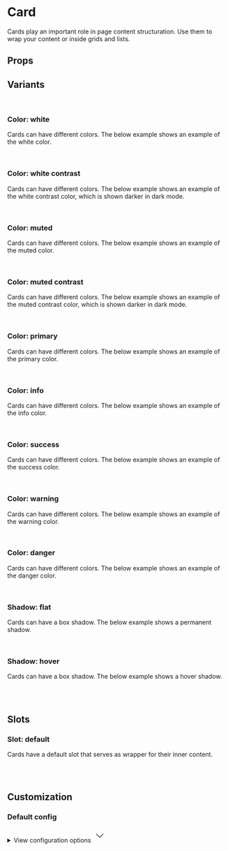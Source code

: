 
<Meta of={CardStories} />

# Card

Cards play an important role in page content structuration. Use them to wrap your content or inside grids and lists.

<Primary />

## Props

<Controls />

## Variants

<br />

### Color: white

Cards can have different colors. The below example shows an example of the white color.

<div className="bg-slate-100 dark:bg-slate-900 p-6 rounded-sm">
  <Story of={CardStories.ColorWhite} />
</div>

<br />

### Color: white contrast

Cards can have different colors. The below example shows an example of the white contrast color, which is shown darker in dark mode.

<div className="bg-slate-100 dark:bg-slate-900 p-6 rounded-sm">
  <Story of={CardStories.ColorWhiteContrast} />
</div>

<br />

### Color: muted

Cards can have different colors. The below example shows an example of the muted color.

<div className="border border-muted-200 dark:border-muted-800 bg-white dark:bg-muted-900 p-6 rounded-sm">
  <Story of={CardStories.ColorMuted} />
</div>

<br />

### Color: muted contrast

Cards can have different colors. The below example shows an example of the muted contrast color, which is shown darker in dark mode.

<div className="border border-muted-200 dark:border-muted-800 bg-white dark:bg-muted-900 p-6 rounded-sm">
  <Story of={CardStories.ColorMutedContrast} />
</div>

<br />

### Color: primary

Cards can have different colors. The below example shows an example of the primary color.

<div className="border border-muted-200 dark:border-muted-800 bg-white dark:bg-muted-900 p-6 rounded-sm">
  <Story of={CardStories.ColorPrimary} />
</div>

<br />

### Color: info

Cards can have different colors. The below example shows an example of the info color.

<div className="border border-muted-200 dark:border-muted-800 bg-white dark:bg-muted-900 p-6 rounded-sm">
  <Story of={CardStories.ColorInfo} />
</div>

<br />

### Color: success

Cards can have different colors. The below example shows an example of the success color.

<div className="border border-muted-200 dark:border-muted-800 bg-white dark:bg-muted-900 p-6 rounded-sm">
  <Story of={CardStories.ColorSuccess} />
</div>

<br />

### Color: warning

Cards can have different colors. The below example shows an example of the warning color.

<div className="border border-muted-200 dark:border-muted-800 bg-white dark:bg-muted-900 p-6 rounded-sm">
  <Story of={CardStories.ColorWarning} />
</div>

<br />

### Color: danger

Cards can have different colors. The below example shows an example of the danger color.

<div className="border border-muted-200 dark:border-muted-800 bg-white dark:bg-muted-900 p-6 rounded-sm">
  <Story of={CardStories.ColorDanger} />
</div>

<br />

### Shadow: flat

Cards can have a box shadow. The below example shows a permanent shadow.

<div className="border border-muted-200 dark:border-muted-800 bg-white dark:bg-muted-900 p-6 rounded-sm">
  <Story of={CardStories.ShadowFlat} />
</div>

<br />

### Shadow: hover

Cards can have a box shadow. The below example shows a hover shadow.

<div className="border border-muted-200 dark:border-muted-800 bg-white dark:bg-muted-900 p-6 rounded-sm">
  <Story of={CardStories.ShadowHover} />
</div>

<br/>
<br />

## Slots

### Slot: default

Cards have a default slot that serves as wrapper for their inner content.

<div className="flex gap-2 bg-slate-100 dark:bg-slate-900 p-6 rounded-sm">
  <Story of={CardStories.Slot} />
</div>

<br />
<br />

## Customization

### Default config

<div class="relative">
  <details class="relative bg-slate-50 border border-slate-200 rounded-lg p-4 [&>summary>svg]:open:-rotate-180">
    <summary class="list-none cursor-pointer">
      <span class="font-sans text-slate-500">View configuration options</span>
      <svg
        class="w-5 h-5 text-slate-500 absolute top-5 end-4 transition-transform duration-300"
        xmlns="http://www.w3.org/2000/svg"
        width="32"
        height="32"
        viewBox="0 0 24 24"
      >
        <path
          fill="none"
          stroke="currentColor"
          strokeLinecap="round"
          strokeLinejoin="round"
          strokeWidth="2"
          d="m6 9l6 6l6-6"
        />
      </svg>
    </summary>

    <div class="!mt-4">
      <pre >
        {JSON.stringify(defaultConfig, null, 2)}
      </pre>
    </div>

  </details>
</div>
